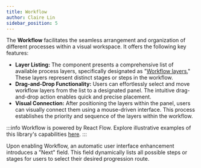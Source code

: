 ```yaml
---
title: Workflow
author: Claire Lin
sidebar_position: 5
---
```



<SubTitle text="Workflow design" />
<Reader text="Designer" />

The **Workflow** facilitates the seamless arrangement and organization of different processes within a visual workspace. It offers the following key features:

* **Layer Listing:** The component presents a comprehensive list of available process layers, specifically designated as "[Workflow layers.](components/layers/#used-in-workflow)" These layers represent distinct stages or steps in the workflow.
* **Drag-and-Drop Functionality:** Users can effortlessly select and move workflow layers from the list to a designated panel. The intuitive drag-and-drop action enables quick and precise placement.
* **Visual Connection:** After positioning the layers within the panel, users can visually connect them using a mouse-driven interface. This process establishes the priority and sequence of the layers within the workflow.

<YouTubeFrame src="https://www.youtube-nocookie.com/embed/k31WfTTTJ8I" title="Workflow design" />


:::info
Workflow is powered by React Flow. Explore illustrative examples of this library's capabilities [here](https://reactflow.dev/docs/examples/overview/).
:::

Upon enabling Workflow, an automatic user interface enhancement introduces a "Next" field. This field dynamically lists all possible steps or stages for users to select their desired progression route.
